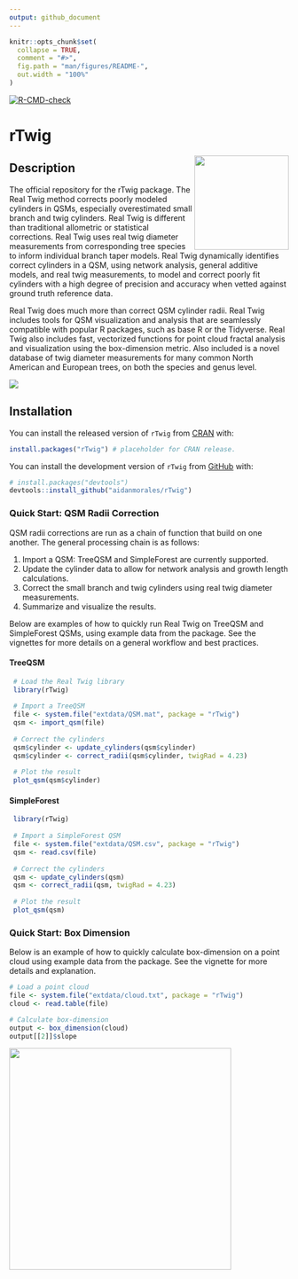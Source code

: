```yaml
---
output: github_document
---
```


<!-- README.md is generated from README.Rmd. Please edit that file -->

```r
knitr::opts_chunk$set(
  collapse = TRUE,
  comment = "#>",
  fig.path = "man/figures/README-",
  out.width = "100%"
)
```

<!-- badges: start -->

[![R-CMD-check](https://github.com/aidanmorales/rTwig/actions/workflows/R-CMD-check.yaml/badge.svg)](https://github.com/aidanmorales/rTwig/actions/workflows/R-CMD-check.yaml)

<!-- badges: end -->

# rTwig

<img src="man/figures/README/rTwig.png" align="right" width="170"/>

## Description

The official repository for the rTwig package. The Real Twig method corrects poorly modeled cylinders in QSMs, especially overestimated small branch and twig cylinders. Real Twig is different than traditional allometric or statistical corrections. Real Twig uses real twig diameter measurements from corresponding tree species to inform individual branch taper models. Real Twig dynamically identifies correct cylinders in a QSM, using network analysis, general additive models, and real twig measurements, to model and correct poorly fit cylinders with a high degree of precision and accuracy when vetted against ground truth reference data.

Real Twig does much more than correct QSM cylinder radii. Real Twig includes tools for QSM visualization and analysis that are seamlessly compatible with popular R packages, such as base R or the Tidyverse. Real Twig also includes fast, vectorized functions for point cloud fractal analysis and visualization using the box-dimension metric. Also included is a novel database of twig diameter measurements for many common North American and European trees, on both the species and genus level.

<img src="man/figures/README/Plot_rTwig.png"/>

## Installation

You can install the released version of `rTwig` from [CRAN](https://CRAN.R-project.org) with:

``` r
install.packages("rTwig") # placeholder for CRAN release. 
```

You can install the development version of `rTwig` from [GitHub](https://github.com/) with:

``` r
# install.packages("devtools")
devtools::install_github("aidanmorales/rTwig")
```

### Quick Start: QSM Radii Correction

QSM radii corrections are run as a chain of function that build on one another. The general processing chain is as follows:

1.  Import a QSM: TreeQSM and SimpleForest are currently supported.
2.  Update the cylinder data to allow for network analysis and growth length calculations.
3.  Correct the small branch and twig cylinders using real twig diameter measurements.
4.  Summarize and visualize the results.

Below are examples of how to quickly run Real Twig on TreeQSM and SimpleForest QSMs, using example data from the package. See the vignettes for more details on a general workflow and best practices.

#### TreeQSM

``` r
 # Load the Real Twig library
 library(rTwig)
 
 # Import a TreeQSM
 file <- system.file("extdata/QSM.mat", package = "rTwig")
 qsm <- import_qsm(file)
 
 # Correct the cylinders
 qsm$cylinder <- update_cylinders(qsm$cylinder)
 qsm$cylinder <- correct_radii(qsm$cylinder, twigRad = 4.23)
 
 # Plot the result
 plot_qsm(qsm$cylinder)
```

#### SimpleForest

``` r
 library(rTwig)
 
 # Import a SimpleForest QSM 
 file <- system.file("extdata/QSM.csv", package = "rTwig")
 qsm <- read.csv(file)
 
 # Correct the cylinders
 qsm <- update_cylinders(qsm)
 qsm <- correct_radii(qsm, twigRad = 4.23)
 
 # Plot the result
 plot_qsm(qsm)
```

### Quick Start: Box Dimension

Below is an example of how to quickly calculate box-dimension on a point cloud using example data from the package. See the vignette for more details and explanation.

``` r
# Load a point cloud
file <- system.file("extdata/cloud.txt", package = "rTwig")
cloud <- read.table(file)

# Calculate box-dimension
output <- box_dimension(cloud)
output[[2]]$slope
```

<img src="man/figures/README/box_dimension3d.png" align="center" width="400"/>
